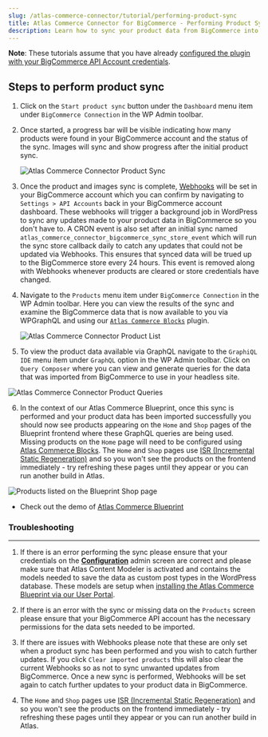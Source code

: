 ```yaml
---
slug: /atlas-commerce-connector/tutorial/performing-product-sync
title: Atlas Commerce Connector for BigCommerce - Performing Product Sync
description: Learn how to sync your product data from BigCommerce into WordPress.
---
```


**Note**: These tutorials assume that you have already [configured the plugin with your BigCommerce API Account credentials](../tutorial/connecting-bigcommerce.mdx).

## Steps to perform product sync

1. Click on the `Start product sync` button under the `Dashboard` menu item under `BigCommerce Connection` in the WP Admin toolbar.

2. Once started, a progress bar will be visible indicating how many products were found in your BigCommerce account and the status of the sync. Images will sync and show progress after the initial product sync.

   ![Atlas Commerce Connector Product Sync](../images/performing-sync.png)

3. Once the product and images sync is complete, [Webhooks](https://developer.bigcommerce.com/docs/9a6037ffe79fd-webhooks-overview) will be set in your BigCommerce account which you can confirm by navigating to `Settings > API Accounts` back in your BigCommerce account dashboard. These webhooks will trigger a background job in WordPress to sync any updates made to your product data in BigCommerce so you don't have to. A CRON event is also set after an initial sync named `atlas_commerce_connector_bigcommerce_sync_store_event` which will run the sync store callback daily to catch any updates that could not be updated via Webhooks. This ensures that synced data will be trued up to the BigCommerce store every 24 hours. This event is removed along with Webhooks whenever products are cleared or store credentials have changed.

4. Navigate to the `Products` menu item under `BigCommerce Connection` in the WP Admin toolbar. Here you can view the results of the sync and examine the BigCommerce data that is now available to you via WPGraphQL and using our [`Atlas Commerce Blocks`](../atlas-commerce-blocks.mdx) plugin.

   ![Atlas Commerce Connector Product List](../images/product-list.png)

5. To view the product data available via GraphQL navigate to the `GraphiQL IDE` menu item under `GraphQL` option in the WP Admin toolbar. Click on `Query Composer` where you can view and generate queries for the data that was imported from BigCommerce to use in your headless site.

![Atlas Commerce Connector Product Queries](../images/product-queries.png)

6. In the context of our Atlas Commerce Blueprint, once this sync is performed and your product data has been imported successfully you should now see products appearing on the `Home` and `Shop` pages of the Blueprint frontend where these GraphQL queries are being used. Missing products on the `Home` page will need to be configured using [Atlas Commerce Blocks](../atlas-commerce-blocks.mdx). The `Home` and `Shop` pages use [ISR (Incremental Static Regeneration)](https://nextjs.org/docs/basic-features/data-fetching/incremental-static-regeneration) and so you won't see the products on the frontend immediately - try refreshing these pages until they appear or you can run another build in Atlas.

![Products listed on the Blueprint Shop page](../images/shop-page.png)

- Check out the demo of [Atlas Commerce Blueprint](https://atlascommerce.wpengine.com/)

### Troubleshooting

---

1. If there is an error performing the sync please ensure that your credentials on the **[Configuration](../tutorial/connecting-bigcommerce.mdx)** admin screen are correct and please make sure that Atlas Content Modeler is activated and contains the models needed to save the data as custom post types in the WordPress database. These models are setup when [installing the Atlas Commerce Blueprint via our User Portal](../introduction.mdx).

2. If there is an error with the sync or missing data on the `Products` screen please ensure that your BigCommerce API account has the necessary permissions for the data sets needed to be imported.

3. If there are issues with Webhooks please note that these are only set when a product sync has been performed and you wish to catch further updates. If you click `Clear imported products` this will also clear the current Webhooks so as not to sync unwanted updates from BigCommerce. Once a new sync is performed, Webhooks will be set again to catch further updates to your product data in BigCommerce.

4. The `Home` and `Shop` pages use [ISR (Incremental Static Regeneration)](https://nextjs.org/docs/basic-features/data-fetching/incremental-static-regeneration) and so you won't see the products on the frontend immediately - try refreshing these pages until they appear or you can run another build in Atlas.
